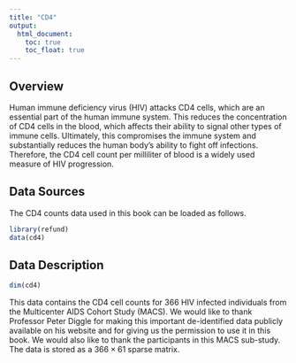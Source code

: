 ```yaml
---
title: "CD4"
output:
  html_document: 
    toc: true
    toc_float: true
---
```


## Overview

Human immune deficiency virus (HIV) attacks CD4 cells, which are an essential part of the human immune system. This reduces the  concentration of CD4 cells in the blood, which affects their ability to signal  other types of immune cells. Ultimately, this compromises the immune system and substantially reduces the human body's ability to fight off infections. Therefore, the CD4 cell count per milliliter of blood is a widely used measure of HIV progression.

## Data Sources

The CD4 counts data used in this book can be loaded as follows.

```r
library(refund)
data(cd4)
```

## Data Description

```r
dim(cd4)
```

This data contains the CD4 cell counts for $366$ HIV infected individuals from the Multicenter AIDS Cohort Study (MACS). We would like to thank Professor Peter Diggle for making this important de-identified data publicly available on his website and for giving us the permission to use it in this book. We would also like to thank the participants in this MACS sub-study. The data is stored as a $366 \times 61$ sparse matrix.

